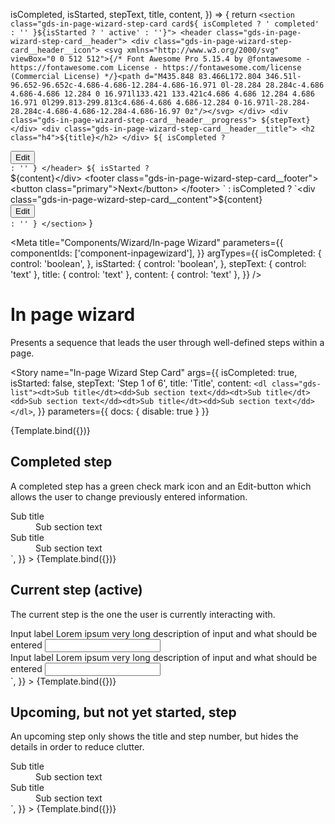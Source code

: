 
  isCompleted,
  isStarted,
  stepText,
  title,
  content,
}) => {
  return `
    <section class="gds-in-page-wizard-step-card card${
      isCompleted ? ' completed' : ''
    }${isStarted ? ' active' : ''}">
      <header class="gds-in-page-wizard-step-card__header">
        <div class="gds-in-page-wizard-step-card__header__icon">
            <svg xmlns="http://www.w3.org/2000/svg" viewBox="0 0 512 512">{/* Font Awesome Pro 5.15.4 by @fontawesome - https://fontawesome.com License - https://fontawesome.com/license (Commercial License) */}<path d="M435.848 83.466L172.804 346.51l-96.652-96.652c-4.686-4.686-12.284-4.686-16.971 0l-28.284 28.284c-4.686 4.686-4.686 12.284 0 16.971l133.421 133.421c4.686 4.686 12.284 4.686 16.971 0l299.813-299.813c4.686-4.686 4.686-12.284 0-16.971l-28.284-28.284c-4.686-4.686-12.284-4.686-16.97 0z"/></svg>
        </div>
        <div class="gds-in-page-wizard-step-card__header__progress">
          ${stepText}
        </div>
        <div class="gds-in-page-wizard-step-card__header__title">
          <h2 class="h4">${title}</h2>
        </div>
        ${
          isCompleted
            ? `
        <div class="gds-in-page-wizard-step-card__header__edit">
          <button class="secondary small">Edit</button>
        </div>`
            : ''
        }
      </header>
      ${
        isStarted
          ? `<div class="gds-in-page-wizard-step-card__content">${content}</div>
            <footer class="gds-in-page-wizard-step-card__footer">
              <button class="primary">Next</button>
            </footer>
          `
          : isCompleted
            ? `<div class="gds-in-page-wizard-step-card__content">${content}</div>
              <footer class="gds-in-page-wizard-step-card__footer__edit">
                <button class="secondary">Edit</button>
              </footer>
            `
            : ''
      }
    </section>
    `
}

<Meta
  title="Components/Wizard/In-page Wizard"
  parameters={{
    componentIds: ['component-inpagewizard'],
  }}
  argTypes={{
    isCompleted: {
      control: 'boolean',
    },
    isStarted: {
      control: 'boolean',
    },
    stepText: { control: 'text' },
    title: { control: 'text' },
    content: { control: 'text' },
  }}
/>

# In page wizard

Presents a sequence that leads the user through well-defined steps within a page.

<Story
  name="In-page Wizard Step Card"
  args={{
    isCompleted: true,
    isStarted: false,
    stepText: 'Step 1 of 6',
    title: 'Title',
    content: `<dl class="gds-list"><dt>Sub title</dt><dd>Sub section text</dd><dt>Sub title</dt><dd>Sub section text</dd><dt>Sub title</dt><dd>Sub section text</dd></dl>`,
  }}
  parameters={{ docs: { disable: true } }}
>
  {Template.bind({})}
</Story>

## Completed step

A completed step has a green check mark icon and an Edit-button which allows the user to change previously entered information.

<Canvas>
  <Story
    name="Completed step"
    args={{
      isCompleted: true,
      isStarted: false,
      stepText: 'Step 1 of 6',
      title: 'Title',
      content: `<dl class="gds-list"><dt>Sub title</dt><dd>Sub section text</dd><dt>Sub title</dt><dd>Sub section text</dd></dl>`,
    }}
  >
    {Template.bind({})}
  </Story>
</Canvas>

## Current step (active)

The current step is the one the user is currently interacting with.

<Canvas>
  <Story
    name="Current step"
    args={{
      isCompleted: false,
      isStarted: true,
      stepText: 'Step 2 of 6',
      title: 'Title',
      content: `<div class="form-group">
          <label for="inputInvalid">Input label</label>
          <span class="form-info">Lorem ipsum very long description of input and what should be entered</span>
          <input id="inputInvalid" type="text" />
        </div>
        <div class="form-group">
          <label for="inputInvalid">Input label</label>
          <span class="form-info">Lorem ipsum very long description of input and what should be entered</span>
          <input id="inputInvalid" type="text" />
        </div>`,
    }}
  >
    {Template.bind({})}
  </Story>
</Canvas>

## Upcoming, but not yet started, step

An upcoming step only shows the title and step number, but hides the details in order to reduce clutter.

<Canvas>
  <Story
    name="Not started step"
    args={{
      isCompleted: false,
      isStarted: false,
      stepText: 'Step 3 of 6',
      title: 'Title',
      content: `<dl class="gds-list"><dt>Sub title</dt><dd>Sub section text</dd><dt>Sub title</dt><dd>Sub section text</dd></dl>`,
    }}
  >
    {Template.bind({})}
  </Story>
</Canvas>
